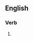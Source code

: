 ==English==

===Verb===
{{head|en|verb form}}

# {{lb|en|Geordie}} {{present participle of|en|myek|nocat=1}}
